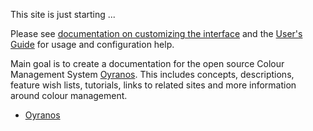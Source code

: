 This site is just starting ...

Please see [http://meta.wikipedia.org/wiki/MediaWiki_i18n documentation on customizing the interface]
and the [http://meta.wikipedia.org/wiki/MediaWiki_User%27s_Guide User's Guide] for usage and configuration help.

Main goal is to create a documentation for the open source Colour Management System [[Oyranos]]. This includes concepts, descriptions, feature wish lists, tutorials, links to related sites and more information around colour management.

*[[Oyranos]]